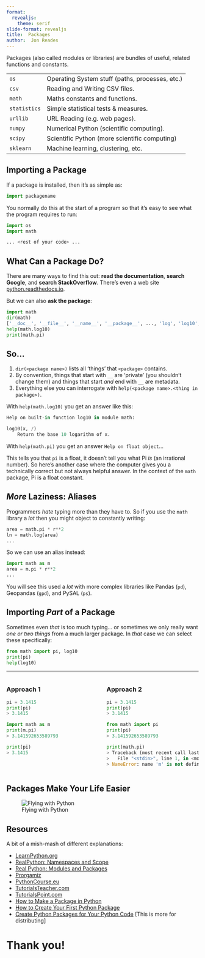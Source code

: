 ```yaml
---
format:
  revealjs:
    theme: serif
slide-format: revealjs
title:  Packages
author:  Jon Reades
---
```




::: {.notes}

Packages (also called modules or libraries) are bundles of useful, related functions and constants.

:::


|      |      |
| :--- | :--- |
| `os`  | Operating System stuff (paths, processes, etc.) |
| `csv`   | Reading and Writing CSV files. |
| `math`  | Maths constants and functions. |
| `statistics` | Simple statistical tests & measures. |
| `urllib` | URL Reading (e.g. web pages). |
| `numpy`  | Numerical Python (scientific computing). |
| `scipy`  | Scientific Python (more scientific computing) |
| `sklearn` | Machine learning, clustering, etc. |


## Importing a Package {.smaller}

If a package is installed, then it's as simple as:
```python
import packagename
```

You normally do this at the start of a program so that it's easy to see what the program requires to run:
```python
import os
import math

... <rest of your code> ...
```


## What Can a Package Do? {.smaller}

There are many ways to find this out: **read the documentation**, **search Google**, and **search StackOverflow**. There's even a web site [python.readthedocs.io](https://python.readthedocs.io/en/latest/).

But we can also **ask the package**:
```python
import math
dir(math)
['__doc__', '__file__', '__name__', '__package__', ..., 'log', 'log10', 'log1p', 'modf', 'pi', 'pow', 'radians', 'sin', 'sinh', 'sqrt', 'tan', 'tanh', 'trunc']
help(math.log10)
print(math.pi) 
```


## So... {.smaller}

1. `dir(<package name>)` lists all 'things' that `<package>` contains. 
2. By convention, things that start with `__` are 'private' (you shouldn't change them) and things that start *and* end with `__` are metadata.
3. Everything else you can interrogate with `help(<package name>.<thing in package>)`.

With `help(math.log10)` you get an answer like this:
```python
Help on built-in function log10 in module math:

log10(x, /)
    Return the base 10 logarithm of x.
```

With `help(math.pi)` you get an answer `Help on float object`...



::: {.notes}

This tells you that `pi` is a float, it doesn't tell you what Pi *is* (an irrational number). So here's another case where the computer gives you a technically correct but not always helpful answer. In the context of the `math` package, Pi is a float constant.

:::

## *More* Laziness: Aliases {.smaller}

Programmers *hate* typing more than they have to. So if you use the `math` library a *lot* then you might object to constantly writing:
```python
area = math.pi * r**2
ln = math.log(area)
...
```
So we can use an alias instead:
```python
import math as m
area = m.pi * r**2
...
```
You will see this used a *lot* with more complex libraries like Pandas (`pd`), Geopandas (`gpd`), and PySAL (`ps`).


## Importing *Part* of a Package

Sometimes even *that* is too much typing... or sometimes we only really want *one or two things* from a much larger package. In *that* case we can select these specifically:
```python
from math import pi, log10
print(pi)
help(log10)
```


---

:::: {.columns}
::: {.column width="50%"}
### Approach 1
```python
pi = 3.1415
print(pi)
> 3.1415

import math as m
print(m.pi)
> 3.141592653589793

print(pi)
> 3.1415
```

:::
::: {.column width="50%"}
### Approach 2
```python
pi = 3.1415
print(pi)
> 3.1415

from math import pi
print(pi)
> 3.141592653589793

print(math.pi)
> Traceback (most recent call last):
>   File "<stdin>", line 1, in <module>
> NameError: name 'm' is not defined
```

:::
::::

## Packages Make Your Life Easier

![Flying with Python](https://imgs.xkcd.com/comics/python.png)

## Resources {.smaller}

A bit of a mish-mash of different explanations:

- [LearnPython.org](https://www.learnpython.org/en/Modules_and_Packages)
- [RealPython: Namespaces and Scope](https://realpython.com/python-namespaces-scope/)
- [Real Python: Modules and Packages](https://realpython.com/python-modules-packages/)
- [Prorgamiz](https://www.programiz.com/python-programming/package)
- [PythonCourse.eu](https://www.python-course.eu/python3_packages.php)
- [TutorialsTeacher.com](https://www.tutorialsteacher.com/python/python-package)
- [TutorialsPoint.com](tutorialspoint.com/packages-in-python)
- [How to Make a Package in Python](https://medium.com/datadriveninvestor/how-to-make-the-package-in-python-a82292aeb775)
- [How to Create Your First Python Package](https://medium.com/@tinabu/how-to-create-your-first-python-package-dc42192001ea)
- [Create Python Packages for Your Python Code](https://medium.com/@manivannan_data/create-python-package-to-your-python-code-28a1bde4ec51) [This is more for distributing]

# Thank you!